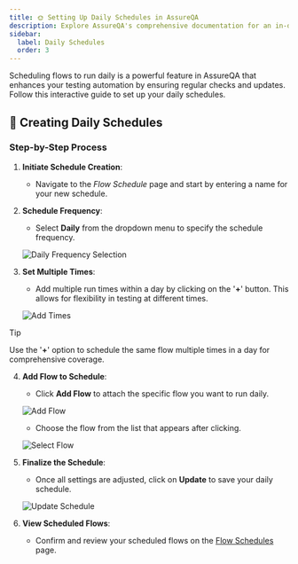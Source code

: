 ```yaml
---
title: 🌞 Setting Up Daily Schedules in AssureQA
description: Explore AssureQA's comprehensive documentation for an in-depth look at our services and tools.
sidebar:
  label: Daily Schedules
  order: 3
---
```


Scheduling flows to run daily is a powerful feature in AssureQA that enhances your testing automation by ensuring regular checks and updates. Follow this interactive guide to set up your daily schedules.

## 📅 Creating Daily Schedules

### Step-by-Step Process

1. **Initiate Schedule Creation**:
   - Navigate to the *Flow Schedule* page and start by entering a name for your new schedule.

2. **Schedule Frequency**:
   - Select **Daily** from the dropdown menu to specify the schedule frequency.

   ![Daily Frequency Selection](/images/DS%201.jpg)

3. **Set Multiple Times**:
   - Add multiple run times within a day by clicking on the '**+**' button. This allows for flexibility in testing at different times.

   ![Add Times](/images/DS%202.jpg)
> [!TIP]
> Use the '**+**' option to schedule the same flow multiple times in a day for comprehensive coverage.

4. **Add Flow to Schedule**:
   - Click **Add Flow** to attach the specific flow you want to run daily.

   ![Add Flow](/images/DS%204.jpg)
   - Choose the flow from the list that appears after clicking.

   ![Select Flow](/images/DS%205.jpg)

5. **Finalize the Schedule**:
   - Once all settings are adjusted, click on **Update** to save your daily schedule.

   ![Update Schedule](/images/DS%206.jpg)

6. **View Scheduled Flows**:
   - Confirm and review your scheduled flows on the [Flow Schedules](#) page.
